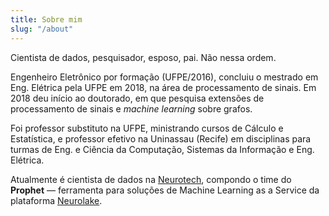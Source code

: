 ```yaml
---
title: Sobre mim
slug: "/about"
---
```


Cientista de dados, pesquisador, esposo, pai. Não nessa ordem.

Engenheiro Eletrônico por formação (UFPE/2016), concluiu o mestrado em Eng. Elétrica pela UFPE em 2018, na área de processamento de sinais. Em 2018 deu início ao doutorado, em que pesquisa extensões de processamento de sinais e *machine learning* sobre grafos.

Foi professor substituto na UFPE, ministrando cursos de Cálculo e Estatística, e professor efetivo na Uninassau (Recife) em disciplinas para turmas de Eng. e Ciência da Computação, Sistemas da Informação e Eng. Elétrica.

Atualmente é cientista de dados na [Neurotech](https://br.linkedin.com/company/neurotech), compondo o time do **Prophet** — ferramenta para soluções de Machine Learning as a Service da plataforma [Neurolake](https://www.neurolake.io/index.html).
